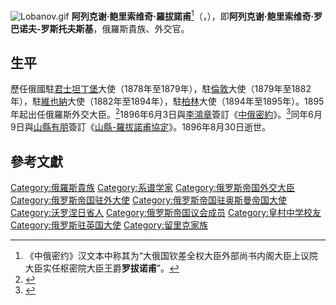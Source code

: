 [[File:Lobanov.gif|thumb]]
'''阿列克谢·鲍里索维奇·羅拔諾甫'''<ref>《中俄密约》汉文本中称其为“大俄国钦差全权大臣外部尚书内阁大臣上议院大臣实任枢密院大臣王爵'''罗拔诺甫'''”。</ref>（{{lang-ru|'''Алексе́й Бори́сович Лоба́нов-Росто́вский'''}}，{{bd|1824年|12月30日|1896年|8月30日|catIdx=A}}），即'''阿列克谢·鲍里索维奇·罗巴诺夫-罗斯托夫斯基'''，俄羅斯貴族、外交官。

==生平==
歷任俄國駐[[君士坦丁堡|君士坦丁堡]]大使（1878年至1879年），駐[[倫敦|倫敦]]大使（1879年至1882年），駐[[維也納|維也納]]大使（1882年至1894年），駐[[柏林|柏林]]大使（1894年至1895年）。1895年起出任俄羅斯外交大臣。<ref name="EB1911">{{EB1911|inline=y|wstitle=Lobanov-Rostovski, Alexis Borisovich|volume=16|pages=835-836|first=Donald Mackenzie|last=Wallace|authorlink=Donald Mackenzie Wallace}}</ref>1896年6月3日與[[李鴻章|李鴻章]]簽訂《[[中俄密約|中俄密約]]》。<ref>{{Cite web |url=https://zh.wikisource.org/wiki/%E4%B8%AD%E4%BF%84%E5%AF%86%E7%BA%A6 |title=中俄密約 |access-date=2017-05-20 |archive-date=2020-11-04 |archive-url=https://web.archive.org/web/20201104233957/https://zh.wikisource.org/wiki/%E4%B8%AD%E4%BF%84%E5%AF%86%E7%BA%A6 |dead-url=no }}</ref>同年6月9日與[[山縣有朋|山縣有朋]]簽訂《[[山縣-羅拔諾甫協定|山縣-羅拔諾甫協定]]》。1896年8月30日逝世。

==參考文獻==
{{reflist}}

[[Category:俄羅斯貴族|Category:俄羅斯貴族]]
[[Category:系谱学家|Category:系谱学家]]
[[Category:俄罗斯帝国外交大臣|Category:俄罗斯帝国外交大臣]]
[[Category:俄罗斯帝国驻外大使|Category:俄罗斯帝国驻外大使]]
[[Category:俄罗斯帝国驻奥斯曼帝国大使|Category:俄罗斯帝国驻奥斯曼帝国大使]]
[[Category:沃罗涅日省人|Category:沃罗涅日省人]]
[[Category:俄罗斯帝国议会成员|Category:俄罗斯帝国议会成员]]
[[Category:皇村中学校友|Category:皇村中学校友]]
[[Category:俄罗斯驻英国大使|Category:俄罗斯驻英国大使]]
[[Category:留里克家族|Category:留里克家族]]